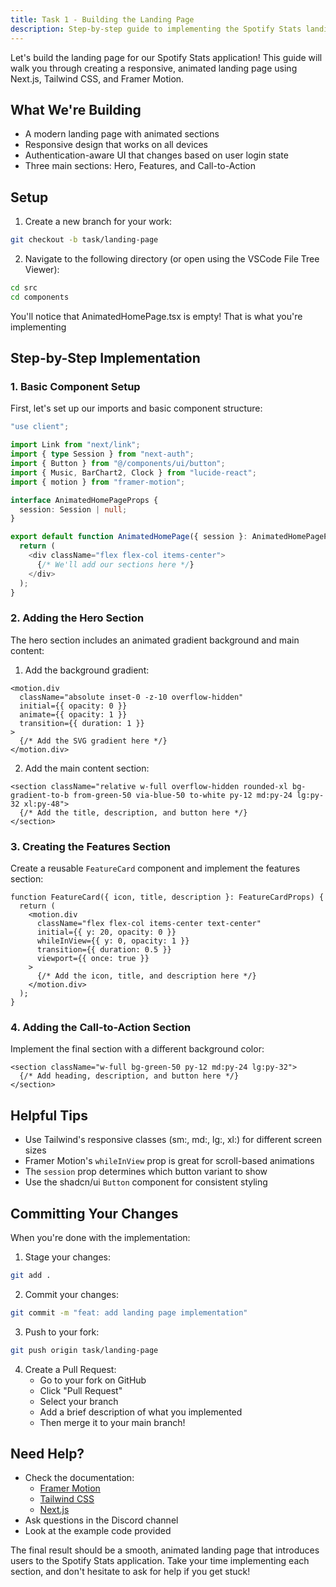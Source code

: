 ```yaml
---
title: Task 1 - Building the Landing Page
description: Step-by-step guide to implementing the Spotify Stats landing page
---
```


Let's build the landing page for our Spotify Stats application! This guide will walk you through creating a responsive, animated landing page using Next.js, Tailwind CSS, and Framer Motion.

## What We're Building

- A modern landing page with animated sections
- Responsive design that works on all devices
- Authentication-aware UI that changes based on user login state
- Three main sections: Hero, Features, and Call-to-Action

## Setup

1. Create a new branch for your work:

```bash
git checkout -b task/landing-page
```

2. Navigate to the following directory (or open using the VSCode File Tree Viewer):

```bash
cd src
cd components
```

You'll notice that AnimatedHomePage.tsx is empty! That is what you're implementing

## Step-by-Step Implementation

### 1. Basic Component Setup

First, let's set up our imports and basic component structure:

```typescript
"use client";

import Link from "next/link";
import { type Session } from "next-auth";
import { Button } from "@/components/ui/button";
import { Music, BarChart2, Clock } from "lucide-react";
import { motion } from "framer-motion";

interface AnimatedHomePageProps {
  session: Session | null;
}

export default function AnimatedHomePage({ session }: AnimatedHomePageProps) {
  return (
    <div className="flex flex-col items-center">
      {/* We'll add our sections here */}
    </div>
  );
}
```

### 2. Adding the Hero Section

The hero section includes an animated gradient background and main content:

1. Add the background gradient:

```tsx
<motion.div
  className="absolute inset-0 -z-10 overflow-hidden"
  initial={{ opacity: 0 }}
  animate={{ opacity: 1 }}
  transition={{ duration: 1 }}
>
  {/* Add the SVG gradient here */}
</motion.div>
```

2. Add the main content section:

```tsx
<section className="relative w-full overflow-hidden rounded-xl bg-gradient-to-b from-green-50 via-blue-50 to-white py-12 md:py-24 lg:py-32 xl:py-48">
  {/* Add the title, description, and button here */}
</section>
```

### 3. Creating the Features Section

Create a reusable `FeatureCard` component and implement the features section:

```tsx
function FeatureCard({ icon, title, description }: FeatureCardProps) {
  return (
    <motion.div
      className="flex flex-col items-center text-center"
      initial={{ y: 20, opacity: 0 }}
      whileInView={{ y: 0, opacity: 1 }}
      transition={{ duration: 0.5 }}
      viewport={{ once: true }}
    >
      {/* Add the icon, title, and description here */}
    </motion.div>
  );
}
```

### 4. Adding the Call-to-Action Section

Implement the final section with a different background color:

```tsx
<section className="w-full bg-green-50 py-12 md:py-24 lg:py-32">
  {/* Add heading, description, and button here */}
</section>
```

## Helpful Tips

- Use Tailwind's responsive classes (sm:, md:, lg:, xl:) for different screen sizes
- Framer Motion's `whileInView` prop is great for scroll-based animations
- The `session` prop determines which button variant to show
- Use the shadcn/ui `Button` component for consistent styling

## Committing Your Changes

When you're done with the implementation:

1. Stage your changes:

```bash
git add .
```

2. Commit your changes:

```bash
git commit -m "feat: add landing page implementation"
```

3. Push to your fork:

```bash
git push origin task/landing-page
```

4. Create a Pull Request:
   - Go to your fork on GitHub
   - Click "Pull Request"
   - Select your branch
   - Add a brief description of what you implemented
   - Then merge it to your main branch!

## Need Help?

- Check the documentation:
  - [Framer Motion](https://www.framer.com/motion/)
  - [Tailwind CSS](https://tailwindcss.com/docs)
  - [Next.js](https://nextjs.org/docs)
- Ask questions in the Discord channel
- Look at the example code provided

The final result should be a smooth, animated landing page that introduces users to the Spotify Stats application. Take your time implementing each section, and don't hesitate to ask for help if you get stuck!
